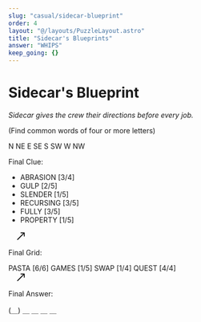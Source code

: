 ```yaml
---
slug: "casual/sidecar-blueprint"
order: 4
layout: "@/layouts/PuzzleLayout.astro"
title: "Sidecar's Blueprints"
answer: "WHIPS"
keep_going: {}
---
```



# Sidecar&apos;s Blueprint

_Sidecar gives the crew their directions before every job._

<p class="text-center font-serif uppercase text-xl">(Find common words of four or more letters)</p>

<div class="not-prose grid gap-4" style={{ fontFamily: "DM Mono, sans-serif", gridTemplateAreas: `"a a a b" "a a a b" "c c c d"` }} >
    <Grid letters={["P", "E", "L", "S", "T", "A", "T", "E", "G", "I", "O", "F", "I", "E", "L", "E", "R", "N", "T", "W", "R", "C", "P", "L", "B", "M", "I", "C", "W", "O", "T", "E", "O", "D", "E", "T", "H", "U", "H", "R", "S", "W", "A", "O", "S", "A", "U", "F", "O", "R", "Y", "L", "L", "O", "H", "S", "H", "F", "E", "A"]} />
    <div style={{gridArea: "b" }} class="flex flex-col justify-between">
        <div class="grid place-items-center p-5">
            <div class="border border-black aspect-square rounded-full relative w-20 flex justify-center">
                <div class="border border-black w-0.5 h-1/2"></div>
                <span class="absolute top-1/2 left-1/2"
                      style={{transform: `translate(
                      calc(-50% + 3.25rem * cos(-90deg)),
                      calc(-50% + 3.25rem * sin(-90deg))
                      )`}}>N</span>
                <span class="absolute top-1/2 left-1/2"
                      style={{transform: `translate(
                      calc(-50% + 3.5rem * cos(-45deg)),
                      calc(-50% + 3.5rem * sin(-45deg))
                      )`}}>NE</span>
                <span class="absolute top-1/2 left-1/2"
                        style={{transform: `translate(
                        calc(-50% + 3.25rem * cos(0deg)),
                        calc(-50% + 3.25rem * sin(0deg))
                        )`}}>E</span>
                <span class="absolute top-1/2 left-1/2"
                        style={{transform: `translate(
                        calc(-50% + 3.5rem * cos(45deg)),
                        calc(-50% + 3.5rem * sin(45deg))
                        )`}}>SE</span>
                <span class="absolute top-1/2 left-1/2"
                        style={{transform: `translate(
                        calc(-50% + 3.25rem * cos(90deg)),
                        calc(-50% + 3.25rem * sin(90deg))
                        )`}}>S</span>
                <span class="absolute top-1/2 left-1/2"
                        style={{transform: `translate(
                        calc(-50% + 3.5rem * cos(135deg)),
                        calc(-50% + 3.5rem * sin(135deg))
                        )`}}>SW</span>
                <span class="absolute top-1/2 left-1/2"
                        style={{transform: `translate(
                        calc(-50% + 3.25rem * cos(180deg)),
                        calc(-50% + 3.25rem * sin(180deg))
                        )`}}>W</span>
                <span class="absolute top-1/2 left-1/2"
                        style={{transform: `translate(
                        calc(-50% + 3.5rem * cos(225deg)),
                        calc(-50% + 3.5rem * sin(225deg))
                        )`}}>NW</span>
            </div>
        </div>
        <div class="text-right py-4">
           <p class="font-serif uppercase text-xl">Final Clue:</p>
            <ul class="">
                <li>ABRASION [3/4]</li>
                <li>GULP [2/5]</li>
                <li>SLENDER [1/5]</li>
                <li>RECURSING [3/5]</li>
                <li>FULLY [3/5]</li>
                <li>PROPERTY [1/5]</li>
            </ul>
        </div>
        <svg class="rotate-[135deg] mx-auto" fill="#000000" width="50px" height="20px" viewBox="0 0 24 24" xmlns="http://www.w3.org/2000/svg"><path d="M3.293,20.707a1,1,0,0,1,0-1.414L17.586,5H12a1,1,0,0,1,0-2h8a1,1,0,0,1,1,1v8a1,1,0,0,1-2,0V6.414L4.707,20.707a1,1,0,0,1-1.414,0Z"/></svg>
    </div>
    <div style={{gridArea: "c"}}>
        <div class="flex flex-col">
            <p class="font-serif uppercase text-xl">Final Grid:</p>
            <div class="flex items-center">
            <div class="border-black border-2 flex gap-4 px-2">
                <span>PASTA [6/6]</span>
                <span>GAMES [1/5]</span>
                <span>SWAP [1/4]</span>
                <span>QUEST [4/4]</span>
            </div>
            <div class="flex-1" />
            <svg class="rotate-45" fill="#000000" width="50px" height="20px" viewBox="0 0 24 24" xmlns="http://www.w3.org/2000/svg"><path d="M3.293,20.707a1,1,0,0,1,0-1.414L17.586,5H12a1,1,0,0,1,0-2h8a1,1,0,0,1,1,1v8a1,1,0,0,1-2,0V6.414L4.707,20.707a1,1,0,0,1-1.414,0Z"/></svg>
            <div class="flex-1" />
            </div>
        </div>
    </div>
    <div class="flex flex-col items-center" style={{gridArea: "d"}}>
        <p class="font-serif uppercase">Final Answer:</p>
        <p>(＿) ＿ ＿ ＿ ＿</p>
    </div>
</div>